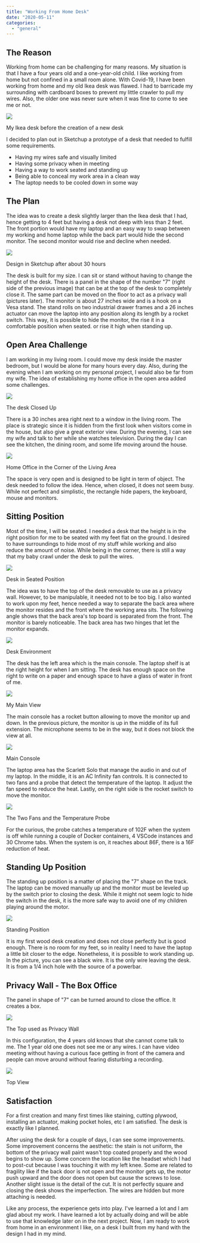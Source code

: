 ```yaml
---
title: "Working From Home Desk"
date: "2020-05-11"
categories: 
  - "general"
---
```


## The Reason

Working from home can be challenging for many reasons. My situation is that I have a four years old and a one-year-old child. I like working from home but not confined in a small room alone. With Covid-19, I have been working from home and my old Ikea desk was flawed. I had to barricade my surrounding with cardboard boxes to prevent my little crawler to pull my wires. Also, the older one was never sure when it was fine to come to see me or not.

![](images/image.png)

My Ikea desk before the creation of a new desk

I decided to plan out in Sketchup a prototype of a desk that needed to fulfill some requirements.

- Having my wires safe and visually limited
- Having some privacy when in meeting
- Having a way to work seated and standing up
- Being able to conceal my work area in a clean way
- The laptop needs to be cooled down in some way

## The Plan

The idea was to create a desk slightly larger than the Ikea desk that I had, hence getting to 4 feet but having a desk not deep with less than 2 feet. The front portion would have my laptop and an easy way to swap between my working and home laptop while the back part would hide the second monitor. The second monitor would rise and decline when needed.

![](images/image-1-1024x666.png)

Design in Sketchup after about 30 hours

The desk is built for my size. I can sit or stand without having to change the height of the desk. There is a panel in the shape of the number "7" (right side of the previous image) that can be at the top of the desk to completely close it. The same part can be moved on the floor to act as a privacy wall (pictures later). The monitor is about 27 inches wide and is a hook on a Vesa stand. The stand rolls on two industrial drawer frames and a 26 inches actuator can move the laptop into any position along its length by a rocket switch. This way, it is possible to hide the monitor, the rise it in a comfortable position when seated. or rise it high when standing up.

## Open Area Challenge

I am working in my living room. I could move my desk inside the master bedroom, but I would be alone for many hours every day. Also, during the evening when I am working on my personal project, I would also be far from my wife. The idea of establishing my home office in the open area added some challenges.

![](images/IMG_20200510_141607-1024x768.jpg)

The desk Closed Up

There is a 30 inches area right next to a window in the living room. The place is strategic since it is hidden from the first look when visitors come in the house, but also give a great exterior view. During the evening, I can see my wife and talk to her while she watches television. During the day I can see the kitchen, the dining room, and some life moving around the house.

![](images/IMG_20200510_141552-1024x768.jpg)

Home Office in the Corner of the Living Area

The space is very open and is designed to be light in term of object. The desk needed to follow the idea. Hence, when closed, it does not seem busy. While not perfect and simplistic, the rectangle hide papers, the keyboard, mouse and monitors.

## Sitting Position

Most of the time, I will be seated. I needed a desk that the height is in the right position for me to be seated with my feet flat on the ground. I desired to have surroundings to hide most of my stuff while working and also reduce the amount of noise. While being in the corner, there is still a way that my baby crawl under the desk to pull the wires.

![](images/IMG_20200510_141742-1024x768.jpg)

Desk in Seated Position

The idea was to have the top of the desk removable to use as a privacy wall. However, to be manipulable, it needed not to be too big. I also wanted to work upon my feet, hence needed a way to separate the back area where the monitor resides and the front where the working area sits. The following angle shows that the back area's top board is separated from the front. The monitor is barely noticeable. The back area has two hinges that let the monitor expands.

![](images/IMG_20200510_141754-1024x768.jpg)

Desk Environment

The desk has the left area which is the main console. The laptop shelf is at the right height for when I am sitting. The desk has enough space on the right to write on a paper and enough space to have a glass of water in front of me.

![](images/IMG_20200510_141838-1024x768.jpg)

My Main View

The main console has a rocket button allowing to move the monitor up and down. In the previous picture, the monitor is up in the middle of its full extension. The microphone seems to be in the way, but it does not block the view at all.

![](images/00100trPORTRAIT_00100_BURST20200510141856827_COVER-1024x768.jpg)

Main Console

The laptop area has the Scarlett Solo that manage the audio in and out of my laptop. In the middle, it is an AC Infinity fan controls. It is connected to two fans and a probe that detect the temperature of the laptop. It adjust the fan speed to reduce the heat. Lastly, on the right side is the rocket switch to move the monitor.

![](images/IMG_20200510_141906-768x1024.jpg)

The Two Fans and the Temperature Probe

For the curious, the probe catches a temperature of 102F when the system is off while running a couple of Docker containers, 4 VSCode instances and 30 Chrome tabs. When the system is on, it reaches about 86F, there is a 16F reduction of heat.

## Standing Up Position

The standing up position is a matter of placing the "7" shape on the track. The laptop can be moved manually up and the monitor must be leveled up by the switch prior to closing the desk. While it might not seem logic to hide the switch in the desk, it is the more safe way to avoid one of my children playing around the motor.

![](images/IMG_20200510_142019-768x1024.jpg)

Standing Position

It is my first wood desk creation and does not close perfectly but is good enough. There is no room for my feet, so in reality I need to have the laptop a little bit closer to the edge. Nonetheless, it is possible to work standing up. In the picture, you can see a black wire. It is the only wire leaving the desk. It is from a 1/4 inch hole with the source of a powerbar.

## Privacy Wall - The Box Office

The panel in shape of "7" can be turned around to close the office. It creates a box.

![](images/IMG_20200510_142441-1024x768.jpg)

The Top used as Privacy Wall

In this configuration, the 4 years old knows that she cannot come talk to me. The 1 year old one does not see me or any wires. I can have video meeting without having a curious face getting in front of the camera and people can move around without fearing disturbing a recording.

![](images/IMG_20200510_142450-768x1024.jpg)

Top View

## Satisfaction

For a first creation and many first times like staining, cutting plywood, installing an actuator, making pocket holes, etc I am satisfied. The desk is exactly like I planned.

After using the desk for a couple of days, I can see some improvements. Some improvement concerns the aesthetic: the stain is not uniform, the bottom of the privacy wall paint wasn't top coated properly and the wood begins to show up. Some concern the location like the headset which I had to post-cut because I was touching it with my left knee. Some are related to fragility like if the back door is not open and the monitor gets up, the motor push upward and the door does not open but cause the screws to lose. Another slight issue is the detail of the cut. It is not perfectly square and closing the desk shows the imperfection. The wires are hidden but more attaching is needed.

Like any process, the experience gets into play. I've learned a lot and I am glad about my work. I have learned a lot by actually doing and will be able to use that knowledge later on in the next project. Now, I am ready to work from home in an environment I like, on a desk I built from my hand with the design I had in my mind.
